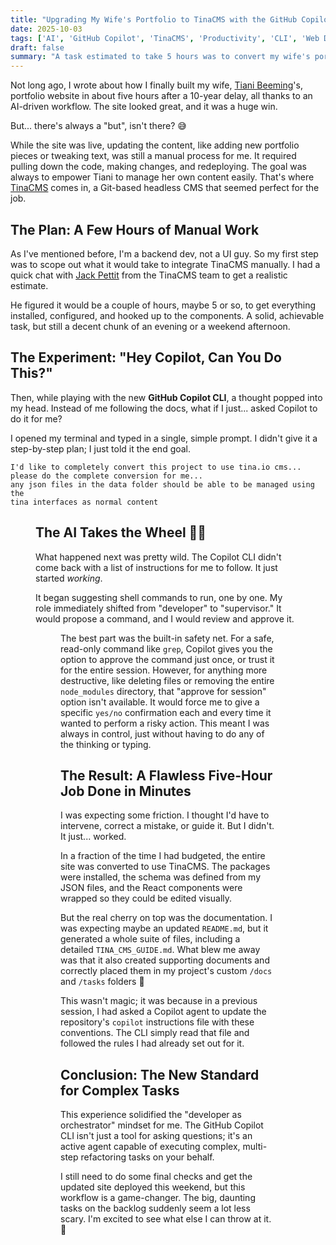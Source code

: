 ```yaml
---
title: "Upgrading My Wife's Portfolio to TinaCMS with the GitHub Copilot CLI"
date: 2025-10-03
tags: ['AI', 'GitHub Copilot', 'TinaCMS', 'Productivity', 'CLI', 'Web Development']
draft: false
summary: "A task estimated to take 5 hours was to convert my wife's portfolio to use TinaCMS. I decided to see if the new GitHub Copilot CLI could do it for me. The result was surprising."
---
```


Not long ago, I wrote about how I finally built my wife, [Tiani Beeming](https://tianibeeming.com)'s, portfolio website in about five hours after a 10-year delay, all thanks to an AI-driven workflow. The site looked great, and it was a huge win.

But... there's always a "but", isn't there? 😅

While the site was live, updating the content, like adding new portfolio pieces or tweaking text, was still a manual process for me. It required pulling down the code, making changes, and redeploying. The goal was always to empower Tiani to manage her own content easily. That's where [TinaCMS](https://tina.io/) comes in, a Git-based headless CMS that seemed perfect for the job.

## The Plan: A Few Hours of Manual Work

As I've mentioned before, I'm a backend dev, not a UI guy. So my first step was to scope out what it would take to integrate TinaCMS manually. I had a quick chat with [Jack Pettit](https://au.linkedin.com/in/jackdevau) from the TinaCMS team to get a realistic estimate.

He figured it would be a couple of hours, maybe 5 or so, to get everything installed, configured, and hooked up to the components. A solid, achievable task, but still a decent chunk of an evening or a weekend afternoon.

## The Experiment: "Hey Copilot, Can You Do This?"

Then, while playing with the new **GitHub Copilot CLI**, a thought popped into my head. Instead of me following the docs, what if I just... asked Copilot to do it for me?

I opened my terminal and typed in a single, simple prompt. I didn't give it a step-by-step plan; I just told it the end goal.

```
I'd like to completely convert this project to use tina.io cms... 
please do the complete conversion for me... 
any json files in the data folder should be able to be managed using the 
tina interfaces as normal content
```

<Figure
key="/images/copilot-cli-initial-prompt.png"
src="/images/copilot-cli-initial-prompt.png"
alt="A terminal window showing the GitHub Copilot CLI prompt being entered to start the TinaCMS conversion."
width="0" height="0"
caption="Just a single, high-level prompt to kick things off. Let's see what happens..."
/>

## The AI Takes the Wheel 🧑‍✈️

What happened next was pretty wild. The Copilot CLI didn't come back with a list of instructions for me to follow. It just started *working*.

It began suggesting shell commands to run, one by one. My role immediately shifted from "developer" to "supervisor." It would propose a command, and I would review and approve it.

<Figure
key="/images/copilot-cli-approving-command.png"
src="/images/copilot-cli-approving-command.png"
alt="A screenshot of the Copilot CLI prompting the user for permission to run a command like 'npm install'."
width="0" height="0"
caption="My main job was to review and approve the commands Copilot wanted to run."
/>

The best part was the built-in safety net. For a safe, read-only command like `grep`, Copilot gives you the option to approve the command just once, or trust it for the entire session. However, for anything more destructive, like deleting files or removing the entire `node_modules` directory, that "approve for session" option isn't available. It would force me to give a specific `yes/no` confirmation each and every time it wanted to perform a risky action. This meant I was always in control, just without having to do any of the thinking or typing.

## The Result: A Flawless Five-Hour Job Done in Minutes

I was expecting some friction. I thought I'd have to intervene, correct a mistake, or guide it. But I didn't. It just... worked.

In a fraction of the time I had budgeted, the entire site was converted to use TinaCMS. The packages were installed, the schema was defined from my JSON files, and the React components were wrapped so they could be edited visually.

But the real cherry on top was the documentation. I was expecting maybe an updated `README.md`, but it generated a whole suite of files, including a detailed `TINA_CMS_GUIDE.md`. What blew me away was that it also created supporting documents and correctly placed them in my project's custom `/docs` and `/tasks` folders 🤯

This wasn't magic; it was because in a previous session, I had asked a Copilot agent to update the repository's `copilot` instructions file with these conventions. The CLI simply read that file and followed the rules I had already set out for it.

## Conclusion: The New Standard for Complex Tasks

This experience solidified the "developer as orchestrator" mindset for me. The GitHub Copilot CLI isn't just a tool for asking questions; it's an active agent capable of executing complex, multi-step refactoring tasks on your behalf.

I still need to do some final checks and get the updated site deployed this weekend, but this workflow is a game-changer. The big, daunting tasks on the backlog suddenly seem a lot less scary. I'm excited to see what else I can throw at it. 🚀
